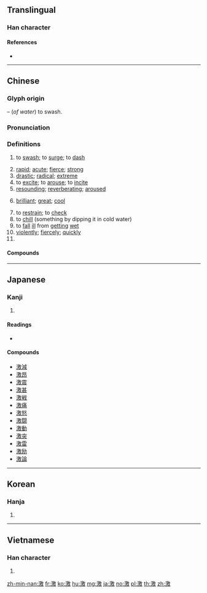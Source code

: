 ==Translingual==

===Han character===
{{Han char|rn=85|rad=水|as=13|sn=16|four=38140|canj=EHSK|ids=⿰氵敫}}

====References====
* {{Han ref|kx=0654.170|dkj=18438|dj=1064.140|hdz=31760.040|uh=6FC0|ud=28608|bh=BF45|bd=48965}}

----

==Chinese==
{{zh-forms}}

===Glyph origin===
{{Han etym}}
{{Han compound|水|alt1=氵|敫|ls=psc|c1=s|c2=p|t1=water}} – (''of water'') to swash.

===Pronunciation===
{{zh-pron
|m=jī
|c=gik1
|h=pfs=kie̍p/kit
|md=gék
|mn=kek
|w=4jiq
|mc=y
|oc=y
|cat=v,a,adv,pn
}}

===Definitions===
{{zh-hanzi}}

# {{lb|zh|of water currents}} to [[swash]]; to [[surge]]; to [[dash]]
# [[rapid]]; [[acute]]; [[fierce]]; [[strong]]
# [[drastic]]; [[radical]]; [[extreme]]
# to [[excite]]; to [[arouse]]; to [[incite]]
# [[resounding]]; [[reverberating]]; [[aroused]]
# {{lb|zh|Cantonese}} [[brilliant]]; [[great]]; [[cool]]
# to [[restrain]]; to [[check]]
# to [[chill]] (something by dipping it in cold water)
# to [[fall]] [[ill]] from [[getting]] [[wet]]
# [[violently]]; [[fiercely]]; [[quickly]]
# {{surname|lang=zh}}

====Compounds====
{{zh-der|激昂|激昂慷慨|激變|激辯|激磁|激盪|激動|激發|激發態|激奮|激憤|激光|激光唱機|激光唱片|激光打印機|激光計算機|激光器|激光視盤|激光照排|激化|激活|激將|激將法|激進|激劇|激浪|激勵|激烈|激靈|激流|激論|激酶|激惱|激怒|激切|激情|激素|激湍|激揚|激湧|激越|激增|激戰|激濁揚清|令人激賞|偏激|偏激之詞|制約刺激|刺激|刺激性|刺激素|刺激類化|勇退激流|奮激|性激素|感激|感激不盡|感激流涕|感激涕泗|感激涕零|慷慨激昂|慷慨激烈|憤激|推激|揚清激濁|條件刺激|植物激素|沖激|沽激|激刺|激勃素|激厲|激問|激忿填膺|激楚|激激|激煩|激筒|激聒|激話|激貪厲俗|激賞|生長激素|由衷感激|相激|矯激奇詭|窺御激夫|群情激憤|腦力激盪|衝波激浪|衝激|褊激|詭激|過激|雄性激素|風激電飛|風激電駭|黃體激素}}

----

==Japanese==

===Kanji===
{{ja-kanji|grade=6|rs=水13}}

# {{defn|lang=ja|sort=水13}}

====Readings====
* {{ja-readings|goon=[[きゃく]] (kyaku)|kanon=[[けき]] (keki)|kanyoon=[[げき]] (geki)|kun=[[はげしい]] (hageshii), [[はげしく]] (hageshiku), [[はげます]] (hagemasu)}}

====Compounds====
* [[激減]]
* [[激昂]]
* [[激震]]
* [[激甚]]
* [[激戦]]
* [[激痛]]
* [[激怒]]
* [[激闘]]
* [[激動]]
* [[激突]]
* [[激雷]]
* [[激励]]
* [[激論]]

----

==Korean==

===Hanja===
{{ko-hanja|hangeul=격|eumhun=|rv=gyeok|mr=kyŏk|y=kyek}}

# {{defn|lang=ko|sort=水13}}

----

==Vietnamese==

===Han character===
{{vi-hantu|[[váng]]<!--What is "váng" doing here?-->, [[khích]], [[kích]]|rs=水13}}

# {{defn|lang=vi|sort=水13}}

[[zh-min-nan:激]]
[[fr:激]]
[[ko:激]]
[[hu:激]]
[[mg:激]]
[[ja:激]]
[[no:激]]
[[pl:激]]
[[th:激]]
[[zh:激]]